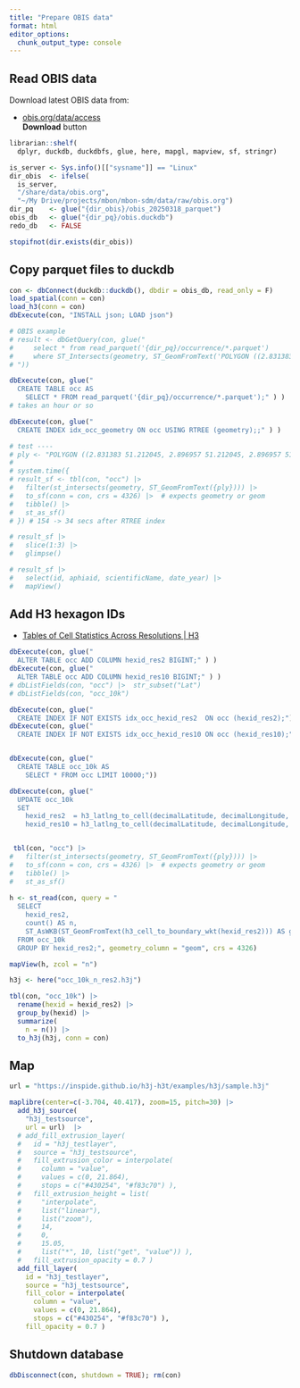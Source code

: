 ```yaml
---
title: "Prepare OBIS data"
format: html
editor_options: 
  chunk_output_type: console
---
```


## Read OBIS data

Download latest OBIS data from:

* [obis.org/data/access](https://obis.org/data/access/)\
  **Download** button

```r
librarian::shelf(
  dplyr, duckdb, duckdbfs, glue, here, mapgl, mapview, sf, stringr)

is_server <- Sys.info()[["sysname"]] == "Linux"
dir_obis  <- ifelse(
  is_server,
  "/share/data/obis.org",
  "~/My Drive/projects/mbon/mbon-sdm/data/raw/obis.org")
dir_pq    <- glue("{dir_obis}/obis_20250318_parquet")
obis_db   <- glue("{dir_pq}/obis.duckdb")
redo_db   <- FALSE

stopifnot(dir.exists(dir_obis))
```

## Copy parquet files to duckdb

```r
con <- dbConnect(duckdb::duckdb(), dbdir = obis_db, read_only = F)
load_spatial(conn = con)
load_h3(conn = con)
dbExecute(con, "INSTALL json; LOAD json")

# OBIS example
# result <- dbGetQuery(con, glue("
#     select * from read_parquet('{dir_pq}/occurrence/*.parquet')
#     where ST_Intersects(geometry, ST_GeomFromText('POLYGON ((2.831383 51.212045, 2.896957 51.212045, 2.896957 51.240211, 2.831383 51.240211, 2.831383 51.212045))'))
# "))

dbExecute(con, glue("
  CREATE TABLE occ AS
    SELECT * FROM read_parquet('{dir_pq}/occurrence/*.parquet');" ) )
# takes an hour or so

dbExecute(con, glue("
  CREATE INDEX idx_occ_geometry ON occ USING RTREE (geometry);;" ) )

# test ----
# ply <- "POLYGON ((2.831383 51.212045, 2.896957 51.212045, 2.896957 51.240211, 2.831383 51.240211, 2.831383 51.212045))" 
# 
# system.time({
# result_sf <- tbl(con, "occ") |> 
#   filter(st_intersects(geometry, ST_GeomFromText({ply}))) |> 
#   to_sf(conn = con, crs = 4326) |>  # expects geometry or geom
#   tibble() |> 
#   st_as_sf()
# }) # 154 -> 34 secs after RTREE index

# result_sf |> 
#   slice(1:3) |> 
#   glimpse()

# result_sf |> 
#   select(id, aphiaid, scientificName, date_year) |> 
#   mapView()

```

## Add H3 hexagon IDs

- [Tables of Cell Statistics Across Resolutions | H3](https://h3geo.org/docs/core-library/restable/)

```r
dbExecute(con, glue("
  ALTER TABLE occ ADD COLUMN hexid_res2 BIGINT;" ) )
dbExecute(con, glue("
  ALTER TABLE occ ADD COLUMN hexid_res10 BIGINT;" ) )
# dbListFields(con, "occ") |>  str_subset("Lat")
# dbListFields(con, "occ_10k")

dbExecute(con, glue("
  CREATE INDEX IF NOT EXISTS idx_occ_hexid_res2  ON occ (hexid_res2);"))
dbExecute(con, glue("
  CREATE INDEX IF NOT EXISTS idx_occ_hexid_res10 ON occ (hexid_res10);"))


dbExecute(con, glue("
  CREATE TABLE occ_10k AS
    SELECT * FROM occ LIMIT 10000;"))

dbExecute(con, glue("
  UPDATE occ_10k
  SET
    hexid_res2  = h3_latlng_to_cell(decimalLatitude, decimalLongitude, 2),
    hexid_res10 = h3_latlng_to_cell(decimalLatitude, decimalLongitude, 10);" ) )


 tbl(con, "occ") |> 
#   filter(st_intersects(geometry, ST_GeomFromText({ply}))) |> 
#   to_sf(conn = con, crs = 4326) |>  # expects geometry or geom
#   tibble() |> 
#   st_as_sf()
   
h <- st_read(con, query = "
  SELECT
    hexid_res2,
    count() AS n,
    ST_AsWKB(ST_GeomFromText(h3_cell_to_boundary_wkt(hexid_res2))) AS geom
  FROM occ_10k
  GROUP BY hexid_res2;", geometry_column = "geom", crs = 4326)

mapView(h, zcol = "n")

h3j <- here("occ_10k_n_res2.h3j")

tbl(con, "occ_10k") |> 
  rename(hexid = hexid_res2) |> 
  group_by(hexid) |> 
  summarize(
    n = n()) |> 
  to_h3j(h3j, conn = con)
```

## Map

```r
url = "https://inspide.github.io/h3j-h3t/examples/h3j/sample.h3j"

maplibre(center=c(-3.704, 40.417), zoom=15, pitch=30) |>
  add_h3j_source(
    "h3j_testsource",
    url = url)  |>
  # add_fill_extrusion_layer(
  #   id = "h3j_testlayer",
  #   source = "h3j_testsource",
  #   fill_extrusion_color = interpolate(
  #     column = "value",
  #     values = c(0, 21.864),
  #     stops = c("#430254", "#f83c70") ),
  #   fill_extrusion_height = list(
  #     "interpolate",
  #     list("linear"),
  #     list("zoom"),
  #     14,
  #     0,
  #     15.05,
  #     list("*", 10, list("get", "value")) ),
  #   fill_extrusion_opacity = 0.7 )
  add_fill_layer(
    id = "h3j_testlayer",
    source = "h3j_testsource",
    fill_color = interpolate(
      column = "value",
      values = c(0, 21.864),
      stops = c("#430254", "#f83c70") ),
    fill_opacity = 0.7 )
```



## Shutdown database

```r
dbDisconnect(con, shutdown = TRUE); rm(con)
```
